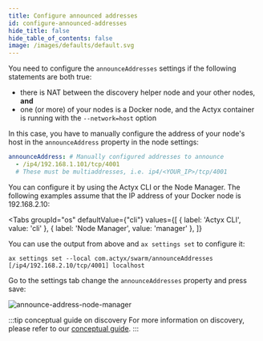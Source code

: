 ```yaml
---
title: Configure announced addresses
id: configure-announced-addresses
hide_title: false
hide_table_of_contents: false
image: /images/defaults/default.svg
---
```



You need to configure the `announceAddresses` settings if the following statements are both true:

- there is NAT between the discovery helper node and your other nodes, **and**
- one (or more) of your nodes is a Docker node, and the Actyx container is running with the `--network=host` option

In this case, you have to manually configure the address of your node's host in the `announceAddress` property in the node settings:

```yml
announceAddress: # Manually configured addresses to announce
  - /ip4/192.168.1.101/tcp/4001
  # These must be multiaddresses, i.e. ip4/<YOUR_IP>/tcp/4001
```

You can configure it by using the Actyx CLI or the Node Manager. The following examples assume that the IP address of your Docker node is 192.168.2.10:

<Tabs
  groupId="os"
  defaultValue={"cli"}
  values={[
    { label: 'Actyx CLI', value: 'cli' },
    { label: 'Node Manager', value: 'manager' },
  ]}
>

<TabItem value="cli">

You can use the output from above and `ax settings set` to configure it:

```text
ax settings set --local com.actyx/swarm/announceAddresses [/ip4/192.168.2.10/tcp/4001] localhost
```

</TabItem>
<TabItem value="manager">


Go to the settings tab change the `announceAddresses` property and press save:

![announce-address-node-manager](../../../static/images/how-to/swarms/announce-addresses.png)

</TabItem>
</Tabs>

:::tip conceptual guide on discovery
For more information on discovery, please refer to our [conceptual guide](../../conceptual/discovery.mdx).
:::
